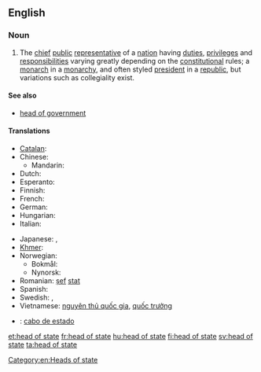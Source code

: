 ==English==

===Noun===
{{wikipedia}}
{{en-noun|sg=[[head]] [[of]] [[state]]|pl=heads of state}}

# The [[chief]] [[public]] [[representative]] of a [[nation]] having [[duties]], [[privilege]]s and [[responsibilities]] varying greatly depending on the [[constitution]]al rules; a [[monarch]] in a [[monarchy]], and often styled [[president]] in a [[republic]], but variations such as collegiality exist.

====See also====
* [[head of government]]

====Translations====
{{trans-top|the chief public representative of a nation}}
* [[Catalan]]: {{t|ca|cap d'estat|m}}
* Chinese:
** Mandarin: {{t-|cmn|元首|tr=yuánshǒu|sc=Hani}}
* Dutch: {{t+|nl|staatshoofd|n}}
* Esperanto: {{t|eo|ŝtatestro}}
* Finnish: {{t-|fi|valtionpäämies}}
* French: {{t|fr|chef d'état|m}}
* German: {{t|de|Staatsoberhaupt|n}}
* Hungarian: {{t+|hu|államfő}}
* Italian: {{t|it|capo di stato}}
{{trans-mid}}
* Japanese: {{t-|ja|国家元首|tr=kokkagenshu}}, {{t+|ja|元首|tr=genshu}}
* [[Khmer]]: {{t|km|ប្រមុខរដ្ឋ|sc=Khmr|tr=prɑmuk roat}}
* Norwegian:
** Bokmål: {{t-|no|statsoverhode|n}}
** Nynorsk: {{t-|nn|statsoverhovud|n|xs=Norwegian Nynorsk}}
* Romanian: [[șef]] {{l|ro|de}} [[stat]] {{m}}
* Spanish: {{t|es|jefe de Estado|m}}
* Swedish: {{t+|sv|statschef|c}}, {{t-|sv|statsöverhuvud|n}}
* Vietnamese: [[nguyên thủ quốc gia]], [[quốc trưởng]]
{{trans-bottom}}

{{checktrans-top}}
* {{ttbc|es}}: [[cabo de estado]] {{m}}
{{trans-bottom}}

[[Category:en:Heads of state]]

[[et:head of state]]
[[fr:head of state]]
[[hu:head of state]]
[[fi:head of state]]
[[sv:head of state]]
[[ta:head of state]]
